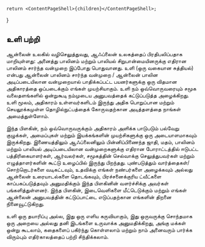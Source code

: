 
    return <ContentPageShell>{children}</ContentPageShell>;
}

## உளி பற்றி

ஆன்லைன் உலகில் வழிசெலுத்துவது, ஆஃப்லைன் உலகத்தைப் பிரதிபலிப்பதாக மாறியுள்ளது: அனைத்து பாலினம் மற்றும் பாலியல் சிறுபான்மையினருக்கு எதிரான பாலினம் சார்ந்த வன்முறை இப்போது பொதுவானது. உளி (ஒரு வகையான சுத்தியல்) என்பது ஆன்லைன் பாலினம் சார்ந்த வன்முறை / ஆன்லைன் பாலின அடிப்படையிலான வன்முறையால் பாதிக்கப்பட்ட பயனர்களுக்கு ஒரு விதமான அதிகாரத்தை ஒப்படைக்கும் எங்கள் முயற்சியாகும். உளி நம் ஒவ்வொருவரையும் சமூக வலைதளங்களில் ஒன்றுகூடி நம்முடைய அனுபவத்தைக் கட்டுப்படுத்த அழைக்கிறது. உளி மூலம், அதிகாரம் உள்ளவர்களிடம் இருந்து அதிக பொறுப்பான மற்றும் செயலூக்கமுள்ள தொழில்நுட்பத்தைக் கோருவதற்கான அடித்தளத்தை நாங்கள் அமைத்துள்ளோம்.

இந்த பிளகின், நம் ஒவ்வொருவருக்கும் அதிகாரம் அளிக்க பாடுபடும் பல்வேறு குழுக்கள், அமைப்புகள் மற்றும் இயக்கங்களின் முயற்சிகளுக்கு ஒரு அடையாளமாகவும் இருக்கிறது. இணையத்திலும் ஆஃப்லைனிலும் பின்னிப்பிணைந்த ஜாதி, மதம், பாலினம் மற்றும் பாலியல் அடிப்படையிலான வன்முறைகளுக்கு எதிரான போராட்டத்தில் ஈடுபட்ட பத்திரிகையாளர்கள், ஆர்வலர்கள், சமூகத்தின் செல்வாக்கு செலுத்துபவர்கள் மற்றும் எழுத்தாளர்களின் கூட்டு உழைப்பில் இருந்து பிறந்தது. புண்படுத்தும் வார்த்தைகள்/சொற்றொடர்களை வடிகட்டவும், உதவிக்கு எங்கள் நண்பர்களை அழைக்கவும் அல்லது ஆன்லைன் உரையாடல்களை தொடங்கவும், பிரச்சனைக்குரிய ட்வீட்களை காப்பகப்படுத்தவும் அனுமதிக்கும் இந்த பிளகினின் வளர்ச்சிக்கு அவர்கள் பங்களித்துள்ளனர். இந்த பிளகின், இடைவெளிகளை மீட்டெடுக்கும் மற்றும் எங்கள் ஆன்லைன் அனுபவத்தின் கட்டுப்பாட்டை எடுப்பதற்கான எங்களின் திறனை நினைவூட்டுகிறது.

உளி ஒரு தயாரிப்பு அல்ல, இது ஒரு எளிய கருவியாகும், இது ஒருவருக்கு சொந்தமாக ஒரு அறையை அல்லது தனி இடங்களை உருவாக்க அனுமதிக்கிறது, அங்கு மக்கள் ஒன்று கூடலாம், கதைகளைப் பகிர்ந்து கொள்ளலாம் மற்றும் நாம் அனைவரும் பார்க்க விரும்பும் எதிர்காலத்தைப் பற்றி சிந்திக்கலாம்.
